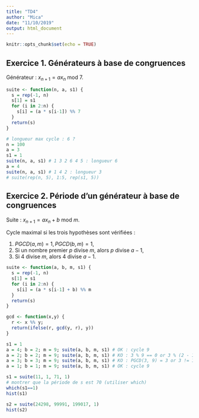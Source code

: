 ```yaml
---
title: "TD4"
author: "Mica"
date: "11/10/2019"
output: html_document
---
```


```r
knitr::opts_chunk$set(echo = TRUE)
```

## Exercice 1. Générateurs à base de congruences

Générateur : $x_{n+1} = ax_n \text{ mod } 7$.

```r
suite <- function(n, a, s1) {
  s = rep(-1, n)
  s[1] = s1
  for (i in 2:n) {
    s[i] = (a * s[i-1]) %% 7
  }
  return(s)
}

# longueur max cycle : 6 ?
n = 100
a = 3
s1 = 1
suite(n, a, s1) # 1 3 2 6 4 5 : longueur 6
a = 4
suite(n, a, s1) # 1 4 2 : longueur 3
# suite(rep(n, 5), 1:5, rep(s1, 5))
```

## Exercice 2. Période d'un générateur à base de congruences

Suite : $x_{n+1} = ax_n + b \text{ mod } m$.

Cycle maximal si les trois hypothèses sont vérifiées :

1. $PGCD(a, m) = 1, PGCD(b, m) = 1$,
2. Si un nombre premier $p$ divise $m$, alors $p$ divise $a-1$,
3. Si $4$ divise $m$, alors $4$ divise $a-1$.

```r
suite <- function(a, b, m, s1) {
  s = rep(-1, n)
  s[1] = s1
  for (i in 2:n) {
    s[i] = (a * s[i-1] + b) %% m
  }
  return(s)
}

gcd <- function(x,y) {
  r <- x %% y;
  return(ifelse(r, gcd(y, r), y))
}

s1 = 1
a = 4; b = 2; m = 9; suite(a, b, m, s1) # OK : cycle 9
a = 2; b = 2; m = 9; suite(a, b, m, s1) # KO : 3 % 9 == 0 or 3 % (2 - 1) != 0
a = 3; b = 3; m = 9; suite(a, b, m, s1) # KO : PGCD(3, 9) = 3 or 3 != 1
a = 1; b = 1; m = 9; suite(a, b, m, s1) # OK : cycle 9
```

```r
s1 = suite(11, 1, 71, 1)
# montrer que la période de s est 70 (utiliser which)
which(s1==1)
hist(s1)

s2 = suite(24298, 99991, 199017, 1)
hist(s2)
```